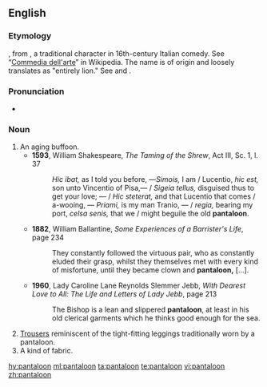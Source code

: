 ==English==

===Etymology===
{{borrowing|fr|pantalon|lang=en}}, from {{etyl|it|en}} {{term/t|it|Pantaleone}}, a traditional character in 16th-century Italian comedy. See “[[w:Commedia dell'arte|Commedia dell'arte]]” in Wikipedia.  The name is of {{etyl|grc|en}} origin and loosely translates as "entirely lion."  See {{term/t|grc|παν}} and {{term/t|grc|λέων}}.

===Pronunciation===
* {{rhymes|uːn}}

===Noun===
{{en-noun}}
# An aging buffoon.
#* '''1593''', William Shakespeare, ''The Taming of the Shrew'', Act III, Sc. 1, l. 37
#*: ''Hic ibat,'' as I told you before, —''Simois,'' I am / Lucentio, ''hic est,'' son unto Vincentio of Pisa,— / ''Sigeia tellus,'' disguised thus to get your love; — / ''Hic steterat,'' and that Lucentio that comes / a-wooing, — ''Priami,'' is my man Tranio, — / ''regia,'' bearing my port, ''celsa senis,'' that we / might beguile the old '''pantaloon'''.
#* '''1882''', William Ballantine, ''Some Experiences of a Barrister's Life'', page 234
#*: They constantly followed the virtuous pair, who as constantly eluded their grasp, whilst they themselves met with every kind of misfortune, until they became clown and '''pantaloon,''' […].
#* '''1960''', Lady Caroline Lane Reynolds Slemmer Jebb, ''With Dearest Love to All: The Life and Letters of Lady Jebb'', page 213
#*: The Bishop is a lean and slippered '''pantaloon''', at least in his old clerical garments which he thinks good enough for the sea.
# [[trousers|Trousers]] reminiscent of the tight-fitting leggings traditionally worn by a pantaloon.
# A kind of fabric.

[[hy:pantaloon]]
[[ml:pantaloon]]
[[ta:pantaloon]]
[[te:pantaloon]]
[[vi:pantaloon]]
[[zh:pantaloon]]